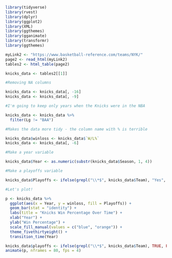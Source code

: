 ```r

library(tidyverse)
library(rvest)
library(dplyr)
library(ggplot2)
library(XML)
library(ggthemes)
library(gganimate)
library(transformr)
library(ggthemes)

```

```r
myLink2 <- "https://www.basketball-reference.com/teams/NYK/"
page2 <- read_html(myLink2)
tables2 <- html_table(page2)

knicks_data <- tables2[[1]]

```

```r

#Removing NA columns

knicks_data <- knicks_data[, -16]
knicks_data <- knicks_data[, -9]

#I'm going to keep only years when the Knicks were in the NBA

knicks_data <- knicks_data %>% 
  filter(Lg != "BAA")

#Makes the data more tidy - the column name with % is terrible

knicks_data$winloss <- knicks_data$`W/L%`
knicks_data <- knicks_data[, -6]

#Make a year variable

knicks_data$Year <- as.numeric(substr(knicks_data$Season, 1, 4))

#Make a playoffs variable

knicks_data$Playoffs <- ifelse(grepl("\\*$", knicks_data$Team), "Yes", "No") #ChatGPT consulted

#Let's plot!

p <- knicks_data %>% 
  ggplot(aes(x = Year, y = winloss, fill = Playoffs)) +
  geom_bar(stat = "identity") +
  labs(title = "Knicks Win Percentage Over Time") +
  xlab("Year") +
  ylab("Win Percentage") +
  scale_fill_manual(values = c("blue", "orange")) +
  theme_fivethirtyeight() +
  transition_time(Year)

knicks_data$playoffs <- ifelse(grepl("\\*$", knicks_data$Team), TRUE, FALSE)
animate(p, nframes = 80, fps = 4)


```